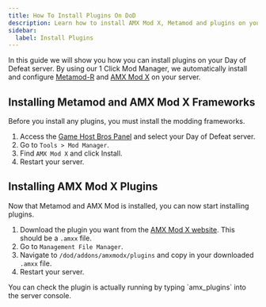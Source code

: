 ```yaml
---
title: How To Install Plugins On DoD
description: Learn how to install AMX Mod X, Metamod and plugins on your DoD server.
sidebar:
  label: Install Plugins
---
```


In this guide we will show you how you can install plugins on your Day of Defeat server. By using our 1 Click Mod Manager, we automatically install and configure [Metamod-R](https://github.com/theAsmodai/metamod-r) and [AMX Mod X](https://www.amxmodx.org/) on your server.

## Installing Metamod and AMX Mod X Frameworks
Before you install any plugins, you must install the modding frameworks.
<Steps>
1. Access the [Game Host Bros Panel](https://panel.gamehostbros.com/) and select your Day of Defeat server.
2. Go to `Tools > Mod Manager`.
3. Find `AMX Mod X` and click Install.
4. Restart your server.
</Steps>

## Installing AMX Mod X Plugins
Now that Metamod and AMX Mod is installed, you can now start installing plugins.
<Steps>
1. Download the plugin you want from the [AMX Mod X website](https://www.amxmodx.org/compiler.php). This should be a `.amxx` file.
2. Go to `Management File Manager`.
3. Navigate to `/dod/addons/amxmodx/plugins` and copy in your downloaded `.amxx` file.
4. Restart your server.
</Steps>
You can check the plugin is actually running by typing `amx_plugins` into the server console.